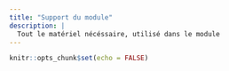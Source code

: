 ```yaml
---
title: "Support du module"
description: |
  Tout le matériel nécéssaire, utilisé dans le module
---
```


```r
knitr::opts_chunk$set(echo = FALSE)
```

